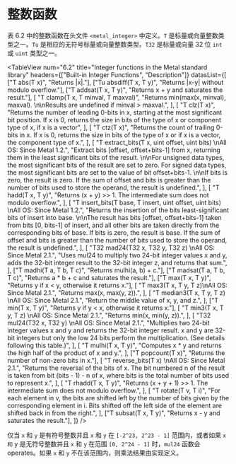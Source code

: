 # 整数函数

<OrigninalPDF title="6.3 Integer Functions" />

表 6.2 中的整数函数在头文件 `<metal_integer>` 中定义。`T` 是标量或向量整数类型之一。`Tu` 是相应的无符号标量或向量整数类型。`T32` 是标量或向量 32 位 `int` 或 `uint` 类型之一。

<TableView
  num="6.2"
  title="Integer functions in the Metal standard library"
  headers={["Built-in Integer Functions", "Description"]}
  datasList={[
    ["T abs(T x)", "Returns |x|."],
    ["Tu absdiff(T x, T y)", "Returns |x-y| without modulo overflow."],
    ["T addsat(T x, T y)", "Returns x + y and saturates the result."],
    [
      "T clamp(T x, T minval, T maxval)",
      "Returns min(max(x, minval), maxval). \n\nResults are undefined if minval > maxval.",
    ],
    [
      "T clz(T x)",
      "Returns the number of leading 0-bits in x, starting at the most significant bit position. If x is 0, returns the size in bits of the type of x or component type of x, if x is a vector",
    ],
    [
      "T ctz(T x)",
      "Returns the count of trailing 0-bits in x. If x is 0, returns the size in bits of the type of x or if x is a vector, the component type of x.",
    ],
    [
      "T extract_bits(T x, uint offset, uint bits) \nAll OS: Since Metal 1.2.",
      "Extract bits [offset, offset+bits-1] from x, returning them in the least significant bits of the result. \n\nFor unsigned data types, the most significant bits of the result are set to zero. For signed data types, the most significant bits are set to the value of bit offset+bits-1. \n\nIf bits is zero, the result is zero. If the sum of offset and bits is greater than the number of bits used to store the operand, the result is undefined.",
    ],
    [
      "T hadd(T x, T y)",
      "Returns (x + y) >> 1. The intermediate sum does not modulo overflow.",
    ],
    [
      "T insert_bits(T base, T insert, uint offset, uint bits) \nAll OS: Since Metal 1.2.",
      "Returns the insertion of the bits least-significant bits of insert into base. \n\nThe result has bits [offset, offset+bits-1] taken from bits [0, bits-1] of insert, and all other bits are taken directly from the corresponding bits of base. If bits is zero, the result is base. If the sum of offset and bits is greater than the number of bits used to store the operand, the result is undefined.",
    ],
    [
      "T32 mad24(T32 x, T32 y, T32 z) \nAll OS: Since Metal 2.1.",
      "Uses mul24 to multiply two 24-bit integer values x and y, adds the 32-bit integer result to the 32-bit integer z, and returns that sum.",
    ],
    ["T madhi(T a, T b, T c)", "Returns mulhi(a, b) + c."],
    ["T madsat(T a, T b, T c)", "Returns a * b + c and saturates the result."],
    ["T max(T x, T y)", "Returns y if x < y, otherwise it returns x."],
    [
      "T max3(T x, T y, T z)\nAll OS: Since Metal 2.1.",
      "Returns max(x, max(y, z)).",
    ],
    [
      "T median3(T x, T y, T z) \nAll OS: Since Metal 2.1.",
      "Return the middle value of x, y, and z.",
    ],
    ["T min(T x, T y)", "Returns y if y < x, otherwise it returns x."],
    [
      "T min3(T x, T y, T z) \nAll OS: Since Metal 2.1.",
      "Returns min(x, min(y, z)).",
    ],
    [
      "T32 mul24(T32 x, T32 y) \nAll OS: Since Metal 2.1.",
      "Multiplies two 24-bit integer values x and y and returns the 32-bit integer result. x and y are 32-bit integers but only the low 24 bits perform the multiplication. (See details following this table.)",
    ],
    [
      "T mulhi(T x, T y)",
      "Computes x * y and returns the high half of the product of x and y.",
    ],
    ["T popcount(T x)", "Returns the number of non-zero bits in x."],
    [
      "T reverse_bits(T x) \nAll OS: Since Metal 2.1.",
      "Returns the reversal of the bits of x. The bit numbered n of the result is taken from bit (bits - 1) - n of x, where bits is the total number of bits used to represent x.",
    ],
    [
      "T rhadd(T x, T y)",
      "Returns (x + y + 1) >> 1. The intermediate sum does not modulo overflow.",
    ],
    [
      "T rotate(T v, T i)",
      "For each element in v, the bits are shifted left by the number of bits given by the corresponding element in i. Bits shifted off the left side of the element are shifted back in from the right.",
    ],
    ["T subsat(T x, T y)", "Returns x - y and saturates the result."],
  ]}
/>

仅当 `x` 和 `y` 是有符号整数并且 `x` 和 `y` 在 `[-2^23, 2^23 - 1]` 范围内，或者如果 `x` `和` y 是无符号整数并且 `x` 和 `y` 在范围 `[0, 2^24 - 1]` 时，`mul24` 函数会 operates。如果 `x` 和 `y` 不在该范围内，则乘法结果由实现定义。
